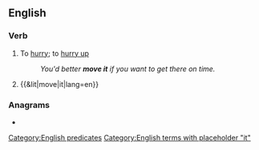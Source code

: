 ==English==

===Verb===
{{en-verb|moves it|moving it|moved it}}

# {{lb|en|colloquial}} To [[hurry]]; to [[hurry up]]
#: ''You'd better '''move it''' if you want to get there on time.''
# {{&lit|move|it|lang=en}}

===Anagrams===
* {{anagrams|en|a=eimotv|evomit|motive}}

[[Category:English predicates]]
[[Category:English terms with placeholder "it"]]